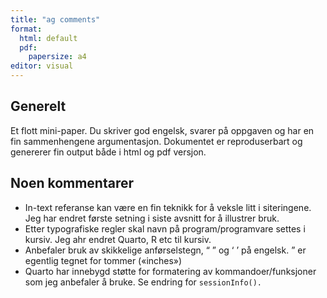 ```yaml
---
title: "ag comments"
format: 
  html: default
  pdf: 
    papersize: a4
editor: visual
---
```


## Generelt

Et flott mini-paper.
Du skriver god engelsk, svarer på oppgaven og har en fin sammenhengene argumentasjon.
Dokumentet er reproduserbart og genererer fin output både i html og pdf versjon.

## Noen kommentarer

-   In-text referanse kan være en fin teknikk for å veksle litt i siteringene. Jeg har endret første setning i siste avsnitt for å illustrer bruk.
-   Etter typografiske regler skal navn på program/programvare settes i kursiv. Jeg ahr endret Quarto, R etc til kursiv.
-   Anbefaler bruk av skikkelige anførselstegn, “ ” og ‘ ’ på engelsk. " er egentlig tegnet for tommer («inches»)
-   Quarto har innebygd støtte for formatering av kommandoer/funksjoner som jeg anbefaler å bruke. Se endring for `sessionInfo().`
